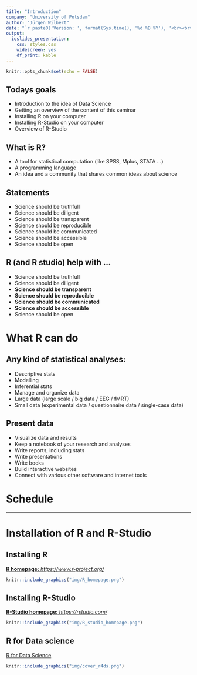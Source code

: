 ```yaml
---
title: "Introduction"
company: "University of Potsdam"
author: "Jürgen Wilbert"
date: "`r paste0('Version: ', format(Sys.time(), '%d %B %Y'), '<br><br>- arrow keys: move through slides <br>- f: toggle full-screen')`"
output:
  ioslides_presentation: 
    css: styles.css
    widescreen: yes
    df_print: kable
---
```


```r
knitr::opts_chunk$set(echo = FALSE)
```

## Todays goals

- Introduction to the idea of Data Science
- Getting an overview of the content of this seminar
- Installing R on your computer
- Installing R-Studio on your computer
- Overview of R-Studio

## What is R? {.build}

- A tool for statistical computation (like SPSS, Mplus, STATA ...)
- A programming language
- An idea and a community that shares common ideas about science


## Statements {.build}

- Science should be truthfull
- Science should be diligent
- Science should be transparent
- Science should be reproducible
- Science should be communicated
- Science should be accessible
- Science should be open

## R (and R studio) help with ...

- Science should be truthfull
- Science should be diligent
- <div class="red2">**Science should be transparent**</div>
- <div class="red2">**Science should be reproducible**</div>
- <div class="red2">**Science should be communicated**</div>
- <div class="red2">**Science should be accessible**</div>
- Science should be open

# What R can do

## Any kind of statistical analyses:

- Descriptive stats
- Modelling
- Inferential stats
- Manage and organize data
- Large data (large scale / big data / EEG / fMRT)
- Small data (experimental data / questionnaire data / single-case data)

## Present data

- Visualize data and results
- Keep a notebook of your research and analyses
- Write reports, including stats
- Write presentations
- Write books
- Build interactive websites
- Connect with various other software and internet tools


# Schedule

---


# Installation of R and R-Studio

## Installing R

[__R homepage:__ *https://www.r-project.org/*](https://www.r-project.org/)


```r
knitr::include_graphics("img/R_homepage.png")
```

## Installing R-Studio

[__R-Studio homepage:__ *https://rstudio.com/*](https://rstudio.com/)

```r
knitr::include_graphics("img/R_studio_homepage.png")
```

## R for Data science

[R for Data Science](https://r4ds.had.co.nz/)

```r
knitr::include_graphics("img/cover_r4ds.png")
```